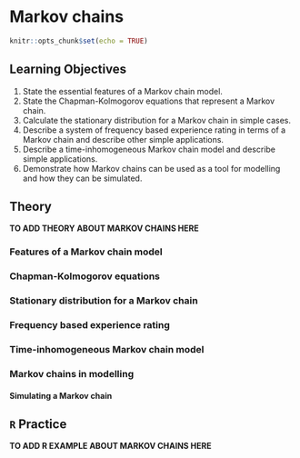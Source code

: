 # Markov chains {#markov-chains}

```r
knitr::opts_chunk$set(echo = TRUE)
```

## Learning Objectives

1. State the essential features of a Markov chain model.
2. State the Chapman-Kolmogorov equations that represent a Markov chain.
3. Calculate the stationary distribution for a Markov chain in simple cases.
4. Describe a system of frequency based experience rating in terms of a Markov chain and describe other simple applications.
5. Describe a time-inhomogeneous Markov chain model and describe simple applications.
6. Demonstrate how Markov chains can be used as a tool for modelling and how they can be simulated.

## Theory

**TO ADD THEORY ABOUT MARKOV CHAINS HERE**

### Features of a Markov chain model

### Chapman-Kolmogorov equations

### Stationary distribution for a Markov chain

### Frequency based experience rating

### Time-inhomogeneous Markov chain model

### Markov chains in modelling

#### Simulating a Markov chain

## `R` Practice

**TO ADD R EXAMPLE ABOUT MARKOV CHAINS HERE**